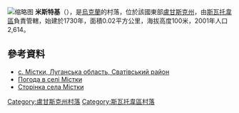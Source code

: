 {{coord|49|20|27|N|38|29|59|E|scale:100000|display=title}}
[[File:Church_in_Mistky.jpg|缩略图]]
'''米斯特基'''（{{lang-uk|Містки}}），是[[烏克蘭|烏克蘭]]的村落，位於該國東部[[盧甘斯克州|盧甘斯克州]]，由[[斯瓦托韋區|斯瓦托韋區]]負責管轄，始建於1730年，面積0.02平方公里，海拔高度100米，2001年人口2,614。

==參考資料==
*[http://w1.c1.rada.gov.ua/pls/z7503/A005?rdat1=06.10.2012&rf7571=18520 с. Містки, Луганська область, Сватівський район]
* [http://weather.in.ua/ua/lyganskaja/16069 Погода в селі Містки]
* [http://svatovo.lg.ua/rajon/mostki.html Сторінка села Містки]

{{DEFAULTSORT:Містки}}
[[Category:盧甘斯克州村落|Category:盧甘斯克州村落]]
[[Category:斯瓦托韋區村落|Category:斯瓦托韋區村落]]


{{Luhansk-geo-stub}}
